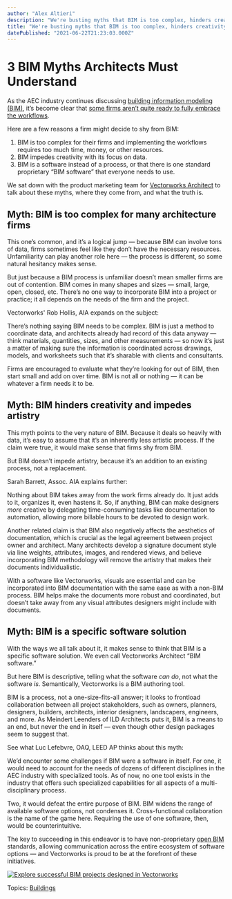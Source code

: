 ```yaml
---
author: "Alex Altieri"
description: "We're busting myths that BIM is too complex, hinders creativity, and is a specific software. See how in video interviews with architecture experts."
title: "We're busting myths that BIM is too complex, hinders creativity, and is a specific software. See how in video interviews with architecture experts." 
datePublished: "2021-06-22T21:23:03.000Z"
---
```

# 3 BIM Myths Architects Must Understand

As the AEC industry continues discussing [building information modeling (BIM)](https://www.vectorworks.net/architect/bim), it’s become clear that [some firms aren’t quite ready to fully embrace the workflows](https://www.aia.org/resources/6151-firm-survey-report).

Here are a few reasons a firm might decide to shy from BIM:

1. BIM is too complex for their firms and implementing the workflows requires too much time, money, or other resources.
2. BIM impedes creativity with its focus on data.
3. BIM is a software instead of a process, or that there is one standard proprietary “BIM software” that everyone needs to use.

We sat down with the product marketing team for [Vectorworks Architect](https://www.vectorworks.net/en-US/architect) to talk about these myths, where they come from, and what the truth is.

## Myth: BIM is too complex for many architecture firms

This one’s common, and it’s a logical jump — because BIM can involve tons of data, firms sometimes feel like they don’t have the necessary resources. Unfamiliarity can play another role here — the process is different, so some natural hesitancy makes sense. 

But just because a BIM process is unfamiliar doesn’t mean smaller firms are out of contention. BIM comes in many shapes and sizes — small, large, open, closed, etc. There’s no one way to incorporate BIM into a project or practice; it all depends on the needs of the firm and the project.

Vectorworks' Rob Hollis, AIA expands on the subject:

There’s nothing saying BIM needs to be complex. BIM is just a method to coordinate data, and architects already had record of this data anyway — think materials, quantities, sizes, and other measurements — so now it’s just a matter of making sure the information is coordinated across drawings, models, and worksheets such that it’s sharable with clients and consultants.

Firms are encouraged to evaluate what they’re looking for out of BIM, then start small and add on over time. BIM is not all or nothing — it can be whatever a firm needs it to be.

## Myth: BIM hinders creativity and impedes artistry

This myth points to the very nature of BIM. Because it deals so heavily with data, it’s easy to assume that it’s an inherently less artistic process. If the claim were true, it would make sense that firms shy from BIM.

But BIM doesn’t impede artistry, because it’s an addition to an existing process, not a replacement.

Sarah Barrett, Assoc. AIA explains further:

Nothing about BIM takes away from the work firms already do. It just adds to it, organizes it, even hastens it. So, if anything, BIM can make designers _more_ creative by delegating time-consuming tasks like documentation to automation, allowing more billable hours to be devoted to design work.

Another related claim is that BIM also negatively affects the aesthetics of documentation, which is crucial as the legal agreement between project owner and architect. Many architects develop a signature document style via line weights, attributes, images, and rendered views, and believe incorporating BIM methodology will remove the artistry that makes their documents individualistic.

With a software like Vectorworks, visuals are essential and can be incorporated into BIM documentation with the same ease as with a non-BIM process. BIM helps make the documents more robust and coordinated, but doesn’t take away from any visual attributes designers might include with documents.

## Myth: BIM is a specific software solution

With the ways we all talk about it, it makes sense to think that BIM is a specific software solution. We even call Vectorworks Architect “BIM software.”

But here BIM is descriptive, telling what the software _can do_, not what the software _is_. Semantically, Vectorworks is a BIM authoring tool.

BIM is a process, not a one-size-fits-all answer; it looks to frontload collaboration between all project stakeholders, such as owners, planners, designers, builders, architects, interior designers, landscapers, engineers, and more. As Meindert Leenders of ILD Architects puts it, BIM is a means to an end, but never the end in itself — even though other design packages seem to suggest that.

See what Luc Lefebvre, OAQ, LEED AP thinks about this myth:

We’d encounter some challenges if BIM were a software in itself. For one, it would need to account for the needs of dozens of different disciplines in the AEC industry with specialized tools. As of now, no one tool exists in the industry that offers such specialized capabilities for all aspects of a multi-disciplinary process.

Two, it would defeat the entire purpose of BIM. BIM widens the range of available software options, not condenses it. Cross-functional collaboration is the name of the game here. Requiring the use of one software, then, would be counterintuitive.

The key to succeeding in this endeavor is to have non-proprietary [open BIM](http://vectorworks.net/openbim) standards, allowing communication across the entire ecosystem of software options — and Vectorworks is proud to be at the forefront of these initiatives.

[![Explore successful BIM projects designed in Vectorworks](https://no-cache.hubspot.com/cta/default/3018241/3864c8bf-5008-48a8-81a1-9d18ac8d9bbe.png)](https://cta-redirect.hubspot.com/cta/redirect/3018241/3864c8bf-5008-48a8-81a1-9d18ac8d9bbe) 

 Topics: [Buildings](https://blog.vectorworks.net/topic/buildings) 

 